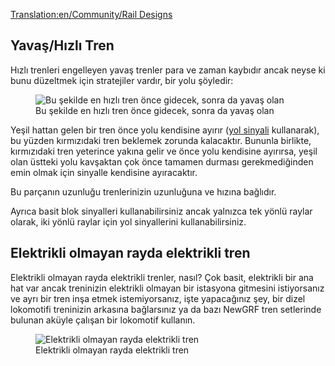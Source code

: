[[Translation:en/Community/Rail Designs]]
{{tr/İçindekiler}}
==Yavaş/Hızlı Tren==
Hızlı trenleri engelleyen yavaş trenler para ve zaman kaybıdır ancak neyse ki bunu düzeltmek için stratejiler vardır, bir yolu şöyledir:

[[File:en/Rail design1.png|center|frame|Bu şekilde en hızlı tren önce gidecek, sonra da yavaş olan]]

Yeşil hattan gelen bir tren önce yolu kendisine ayırır ([[en/Manual/Signals#path-signals|yol sinyali]] kullanarak), bu yüzden kırmızıdaki tren beklemek zorunda kalacaktır. Bununla birlikte, kırmızıdaki tren yeterince yakına gelir ve önce yolu kendisine ayırırsa, yeşil olan üstteki yolu kavşaktan çok önce tamamen durması gerekmediğinden emin olmak için sinyalle kendisine ayıracaktır.

Bu parçanın uzunluğu trenlerinizin uzunluğuna ve hızına bağlıdır.

Ayrıca basit blok sinyalleri kullanabilirsiniz ancak yalnızca tek yönlü raylar olarak, iki yönlü raylar için yol sinyallerini kullanabilirsiniz.

==Elektrikli olmayan rayda elektrikli tren==

Elektrikli olmayan rayda elektrikli trenler, nasıl? Çok basit, elektrikli bir ana hat var ancak treninizin elektrikli olmayan bir istasyona gitmesini istiyorsanız ve ayrı bir tren inşa etmek istemiyorsanız, işte yapacağınız şey, bir dizel lokomotifi treninizin arkasına bağlarsınız ya da bazı NewGRF tren setlerinde bulunan aküyle çalışan bir lokomotif kullanın.

[[File:en/Snapshot7.png|frame|center|Elektrikli olmayan rayda elektrikli tren]]